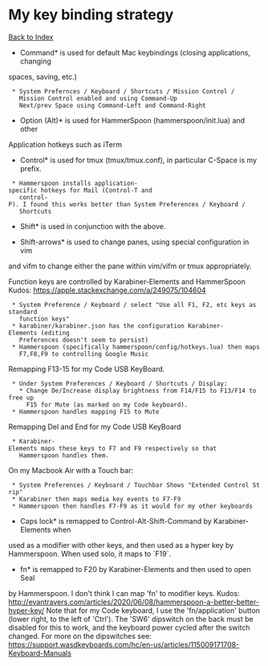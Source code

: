 =My key binding strategy=

[[/index|Back to Index]]

*Command* is used for default Mac keybindings (closing applications, changing
spaces, saving, etc.)
  * System Prefernces / Keyboard / Shortcuts / Mission Control /
    Mission Control enabled and using Command-Up
    Next/prev Space using Command-Left and Command-Right

*Option (Alt)* is used for HammerSpoon (hammerspoon/init.lua) and other
Application hotkeys such as iTerm

*Control* is used for tmux (tmux/tmux.conf), in particular C-Space is my prefix.
  * Hammerspoon installs application-specific hotkeys for Mail (Control-T and
    control-P). I found this works better than System Preferences / Keyboard /
    Shortcuts

*Shift* is used in conjunction with the above.

*Shift-arrows* is used to change panes, using special configuration in vim
and vifm to change either the pane within vim/vifm or tmux appropriately.

Function keys are controlled by Karabiner-Elements and HammerSpoon
Kudos: https://apple.stackexchange.com/a/249075/104604
  * System Preference / Keyboard / select "Use all F1, F2, etc keys as standard
    function keys"
  * karabiner/karabiner.json has the configuration Karabiner-Elements (editing
    Preferences doesn't seem to persist)
  * Hammerspoon (specifically hammerspoon/config/hotkeys.lua) then maps
    F7,F8,F9 to controlling Google Music

Remapping F13-15 for my Code USB KeyBoard.
  * Under System Preferences / Keyboard / Shortcuts / Display:
    * Change De/Increase display brightness from F14/F15 to F13/F14 to free up
      F15 for Mute (as marked on my Code keyboard).
  * Hammerspoon handles mapping F15 to Mute

Remapping Del and End for my Code USB KeyBoard
  * Karabiner-Elements maps these keys to F7 and F9 respectively so that
    Hammerspoon handles them.

On my Macbook Air with a Touch bar:
  * System Preferences / Keyboard / Touchbar Shows "Extended Control Strip"
  * Karabiner then maps media key events to F7-F9
  * Hammerspoon then handles F7-F9 as it would for my other keyboards

*Caps lock* is remapped to Control-Alt-Shift-Command by Karabiner-Elements when
used as a modifier with other keys, and then used as a hyper key by Hammerspoon.
When used solo, it maps to `F19`.

*fn* is remapped to F20 by Karabiner-Elements and then used to open Seal
by Hammerspoon. I don't think I can map 'fn' to modifier keys.
Kudos: http://evantravers.com/articles/2020/06/08/hammerspoon-a-better-better-hyper-key/
Note that for my Code keyboard, I use the 'fn/application' button
(lower right, to the left of 'Ctrl'). The 'SW6' dipswitch on the back
must be disabled for this to work, and the keyboard power cycled after
the switch changed.
For more on the dipswitches see:
https://support.wasdkeyboards.com/hc/en-us/articles/115009171708-Keyboard-Manuals
